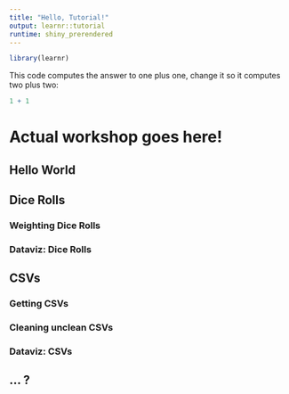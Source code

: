 ```yaml
---
title: "Hello, Tutorial!"
output: learnr::tutorial
runtime: shiny_prerendered
---
```


```r
library(learnr)
```

This code computes the answer to one plus one, change it so it computes two plus two:

```r
1 + 1
```
# Actual workshop goes here!

## Hello World

## Dice Rolls
### Weighting Dice Rolls
### Dataviz: Dice Rolls

## CSVs
### Getting CSVs
### Cleaning unclean CSVs
### Dataviz: CSVs

## ... ?